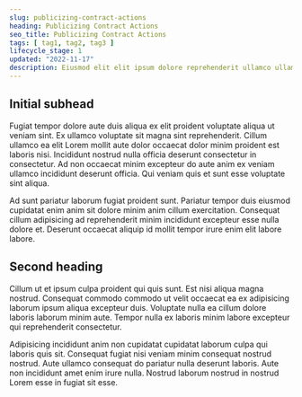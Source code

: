 ```yaml
---
slug: publicizing-contract-actions
heading: Publicizing Contract Actions
seo_title: Publicizing Contract Actions
tags: [ tag1, tag2, tag3 ]
lifecycle_stage: 1
updated: "2022-11-17"
description: Eiusmod elit elit ipsum dolore reprehenderit ullamco ullamco esse mollit esse nisi cillum.
---
```

## Initial subhead

Fugiat tempor dolore aute duis aliqua ex elit proident voluptate aliqua ut veniam sint. Ex ullamco voluptate sit magna sint reprehenderit. Cillum ullamco ea elit Lorem mollit aute dolor occaecat dolor minim proident est laboris nisi. Incididunt nostrud nulla officia deserunt consectetur in consectetur. Ad non occaecat minim excepteur do aute anim ex veniam ullamco incididunt deserunt officia. Qui veniam quis et sunt esse voluptate sint aliqua.

Ad sunt pariatur laborum fugiat proident sunt. Pariatur tempor duis eiusmod cupidatat enim anim sit dolore minim anim cillum exercitation. Consequat cillum adipisicing ad reprehenderit minim incididunt excepteur esse nulla dolore et. Deserunt occaecat aliquip id mollit tempor irure enim elit labore labore.

## Second heading

Cillum ut et ipsum culpa proident qui quis sunt. Est nisi aliqua magna nostrud. Consequat commodo commodo ut velit occaecat ea ex adipisicing laborum ipsum aliqua excepteur duis. Voluptate nulla ea cillum dolore laboris laborum minim aute. Tempor nulla ex laboris minim labore excepteur qui reprehenderit consectetur.

Adipisicing incididunt anim non cupidatat cupidatat laborum culpa qui laboris quis sit. Consequat fugiat nisi veniam minim consequat nostrud nostrud. Aute ullamco consequat do pariatur nulla deserunt laboris. Aute non incididunt amet enim irure nulla. Nostrud laborum nostrud in nostrud Lorem esse in fugiat sit esse.